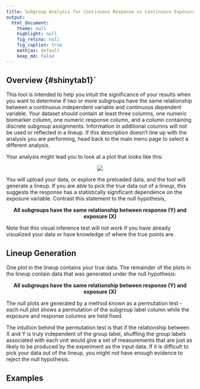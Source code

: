 ```yaml
---
title: Subgroup Analysis for Continuous Response vs Continuous Exposure
output:
  html_document:
    theme: null
    highlight: null
    fig_retina: null
    fig_caption: true
    mathjax: default 
    keep_md: false
---
```



## Overview {#shinytab1}`
This tool is intended to help you intuit the significance of your results when you want to determine if two or more subgroups have the same relationship between a continuous independent  variable and continuous dependent variable. Your dataset should contain at least three columns, one numeric biomarker column, one numeric response column, and a column containing discrete subgroup assignments. Information in additional columns will not be used or reflected in a lineup. If this description doesn’t line up with the analysis you are performing, head back to the main menu page to select a different analysis.

Your analysis might lead you to look at a plot that looks like this:

<center>
![](sample_figure.png)
</center>

You will upload your data, or explore the preloaded data, and the tool will generate a lineup. If you are able to pick the true data out of a lineup, this suggests the response has a statistically significant dependence on the exposure variable. Contrast this statement to the null hypothesis, 

<center>
**All subgroups have the same relationship between response (Y) and exposure (X)**
</center>

Note that this visual inference test will not work if you have already visualized your data or have knowledge of where the true points are. 

## Lineup Generation {#shinytab2}
One plot in the lineup contains your true data. The remainder of the plots in the lineup contain data that was generated under the null hypothesis:

<center>
**All subgroups have the same relationship between response (Y) and exposure (X)**
</center>

The null plots are generated by a method known as a permutation test - each null plot shows a permutation of the subgroup label column while the exposure and response columns are held fixed.

The intuition behind the permutation test is that if the relationship between X and Y is truly independent of the group label, shuffling the group labels associated with each unit would give a set of measurements that are just as likely to be produced by the experiment as the input data. If it is difficult to pick your data out of the lineup, you might not have enough evidence to reject the null hypothesis.

## Examples {#shinytab3}

